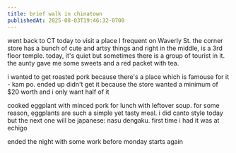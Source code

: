 ```yaml
---
title: brief walk in chinatown
publishedAt: 2025-08-03T19:46:32-0700
---
```


went back to CT today to visit a place I frequent on Waverly St. the corner store has a bunch of cute and artsy things and right in the middle, is a 3rd floor temple. today, it's quiet but sometimes there is a group of tourist in it. the aunty gave me some sweets and a red packet with tea.

i wanted to get roasted pork because there's a place which is famouse for it - kam po. ended up didn't get it because the store wanted a minimum of $20 worth and i only want half of it

cooked eggplant with minced pork for lunch with leftover soup. for some reason, eggplants are such a simple yet tasty meal. i did canto style today but the next one will be japanese: nasu dengaku. first time i had it was at echigo

ended the night with some work before monday starts again
